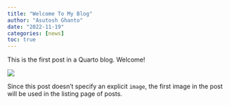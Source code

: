 ```yaml
---
title: "Welcome To My Blog"
author: "Asutosh Ghanto"
date: "2022-11-19"
categories: [news]
toc: true
---
```


This is the first post in a Quarto blog. Welcome!

![](thumbnail.jpg)

Since this post doesn't specify an explicit `image`, the first image in the post will be used in the listing page of posts.
